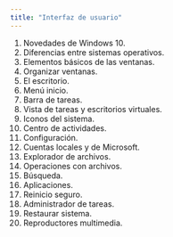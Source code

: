 ```yaml
---
title: "Interfaz de usuario"
---
```


1. Novedades de Windows 10.
2. Diferencias entre sistemas operativos.
3. Elementos básicos de las ventanas.
4. Organizar ventanas.
5. El escritorio.
6. Menú inicio.
7. Barra de tareas.
8. Vista de tareas y escritorios virtuales.
9. Iconos del sistema.
10. Centro de actividades.
11. Configuración.
12. Cuentas locales y de Microsoft.
13. Explorador de archivos.
14. Operaciones con archivos.
15. Búsqueda.
16. Aplicaciones.
17. Reinicio seguro.
18. Administrador de tareas.
19. Restaurar sistema.
20. Reproductores multimedia.
